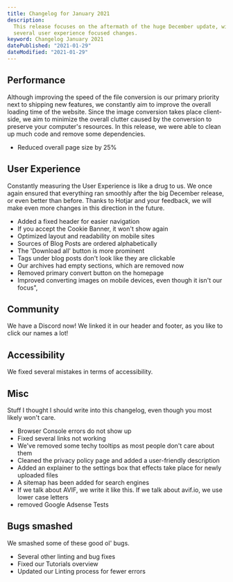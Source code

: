 ```yaml
---
title: Changelog for January 2021
description:
  This release focuses on the aftermath of the huge December update, with
  several user experience focused changes.
keyword: Changelog January 2021
datePublished: "2021-01-29"
dateModified: "2021-01-29"
---
```


## Performance

Although improving the speed of the file conversion is our primary priority next to shipping new features, we constantly aim to improve the overall loading time of the website. Since the image conversion takes place client-side, we aim to minimize the overall clutter caused by the conversion to preserve your computer's resources. In this release, we were able to clean up much code and remove some dependencies.

- Reduced overall page size by 25%

## User Experience

Constantly measuring the User Experience is like a drug to us. We once again ensured that everything ran smoothly after the big December release, or even better than before. Thanks to Hotjar and your feedback, we will make even more changes in this direction in the future.

- Added a fixed header for easier navigation
- If you accept the Cookie Banner, it won't show again
- Optimized layout and readability on mobile sites
- Sources of Blog Posts are ordered alphabetically
- The 'Download all' button is more prominent
- Tags under blog posts don't look like they are clickable
- Our archives had empty sections, which are removed now
- Removed primary convert button on the homepage
- Improved converting images on mobile devices, even though it isn't our focus",

## Community

We have a Discord now! We linked it in our header and footer, as you like to click our names a lot!

## Accessibility

We fixed several mistakes in terms of accessibility.

## Misc

Stuff I thought I should write into this changelog, even though you most likely won't care.

- Browser Console errors do not show up
- Fixed several links not working
- We've removed some techy tooltips as most people don't care about them
- Cleaned the privacy policy page and added a user-friendly description
- Added an explainer to the settings box that effects take place for newly uploaded files
- A sitemap has been added for search engines
- If we talk about AVIF, we write it like this. If we talk about avif.io, we use lower case letters
- removed Google Adsense Tests

## Bugs smashed

We smashed some of these good ol' bugs.

- Several other linting and bug fixes
- Fixed our Tutorials overview
- Updated our Linting process for fewer errors
